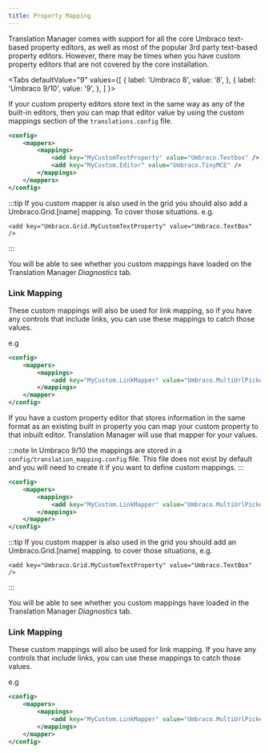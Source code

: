 ```yaml
---
title: Property Mapping
---
```


Translation Manager comes with support for all the core Umbraco text-based property editors, as well as most of the popular 3rd party text-based property editors. However, there may be times when you have custom property editors that are not covered by the core installation.


<Tabs
  defaultValue="9"
  values={[
    { label: 'Umbraco 8', value: '8', },
    { label: 'Umbraco 9/10', value: '9', },
  ]
}>
<TabItem value="8">

If your custom property editors store text in the same way as any of the built-in editors, then you can map that editor value by using the custom mappings section of the `translations.config` file. 

```xml
<config>
    <mappers>
        <mappings>
            <add key="MyCustomTextProperty" value="Umbraco.Textbox" />
            <add key="MyCustom.Editor" value="Umbraco.TinyMCE" />
        </mappings>
    </mappers>
</config>
```

:::tip
If you custom mapper is also used in the grid you should also add a Umbraco.Grid.[name] mapping. To cover those situations. e.g.


```
<add key="Umbraco.Grid.MyCustomTextProperty" value="Umbraco.TextBox" />
```
:::

You will be able to see whether you custom mappings have loaded on the Translation Manager *Diagnostics* tab.

### Link Mapping 
These custom mappings will also be used for link mapping, so if you have any controls that include links, you can use these mappings to catch those values.

e.g 

```xml
<config>
    <mappers>
        <mappings>
            <add key="MyCustom.LinkMapper" value="Umbraco.MultiUrlPicker" />
        </mappings>
    </mapper>
</config>
```

</TabItem>
<TabItem value="9">

If you have a custom property editor that stores information in the same format as an existing built in property 
you can map your custom property to that inbuilt editor. Translation Manager will use that mapper for your values.

:::note
In Umbraco 9/10 the mappings are stored in a `config/translation_mapping.config` file.
This file does not exist by default and you will need to create it if you want to define custom mappings. 
:::


```xml
<config>
    <mappers>
        <mappings>
            <add key="MyCustom.LinkMapper" value="Umbraco.MultiUrlPicker" />
        </mappings>
    </mapper>
</config>
```

:::tip
If you custom mapper is also used in the grid you should add an Umbraco.Grid.[name] mapping. to cover those situations, e.g.


```
<add key="Umbraco.Grid.MyCustomTextProperty" value="Umbraco.TextBox" />
```
:::

You will be able to see whether you custom mappings have loaded in the Translation Manager *Diagnostics* tab.

### Link Mapping 
These custom mappings will also be used for link mapping. If you have any controls that include links, you can use these mappings to catch those values.

e.g 

```xml
<config>
    <mappers>
        <mappings>
            <add key="MyCustom.LinkMapper" value="Umbraco.MultiUrlPicker" />
        </mappings>
    </mapper>
</config>
```

</TabItem>
</Tabs>


